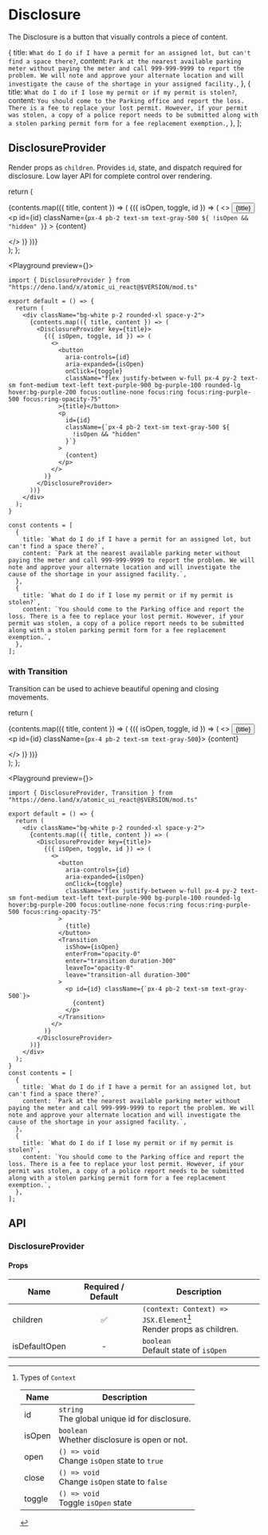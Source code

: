 # Disclosure


The Disclosure is a button that visually controls a piece of content.

  {
    title: `What do I do if I have a permit for an assigned lot, but can't find a space there?`,
    content: `Park at the nearest available parking meter without paying the meter and call 999-999-9999 to report the problem. We will note and approve your alternate location and will investigate the cause of the shortage in your assigned facility.`,
  },
  {
    title: `What do I do if I lose my permit or if my permit is stolen?`,
    content: `You should come to the Parking office and report the loss. There is a fee to replace your lost permit. However, if your permit was stolen, a copy of a police report needs to be submitted along with a stolen parking permit form for a fee replacement exemption.`,
  },
];

## DisclosureProvider

Render props as `children`.
Provides `id`, state, and dispatch required for disclosure.
Low layer API for complete control over rendering.

  return (
    <div className="bg-white p-2 rounded-xl space-y-2">
      {contents.map(({ title, content }) => (
        <DisclosureProvider key={title}>
          {({ isOpen, toggle, id }) => (
            <>
              <button
                aria-controls={id}
                aria-expanded={isOpen}
                onClick={toggle}
                className="flex justify-between w-full px-4 py-2 text-sm font-medium text-left text-purple-900 bg-purple-100 rounded-lg hover:bg-purple-200 focus:outline-none focus:ring focus:ring-purple-500 focus:ring-opacity-75"
              >
                {title}
              </button>
              <p
                id={id}
                className={`px-4 pb-2 text-sm text-gray-500 ${
                  !isOpen && "hidden"
                }`}
              >
                {content}
              </p>
            </>
          )}
        </DisclosureProvider>
      ))}
    </div>
  );
};

<Playground preview={<DisclosureProviderBasicExample />}>

```tsx
import { DisclosureProvider } from "https://deno.land/x/atomic_ui_react@$VERSION/mod.ts"

export default = () => {
  return (
    <div className="bg-white p-2 rounded-xl space-y-2">
      {contents.map(({ title, content }) => (
        <DisclosureProvider key={title}>
          {({ isOpen, toggle, id }) => (
            <>
              <button
                aria-controls={id}
                aria-expanded={isOpen}
                onClick={toggle}
                className="flex justify-between w-full px-4 py-2 text-sm font-medium text-left text-purple-900 bg-purple-100 rounded-lg hover:bg-purple-200 focus:outline-none focus:ring focus:ring-purple-500 focus:ring-opacity-75"
              >{title}</button>
              <p
                id={id}
                className={`px-4 pb-2 text-sm text-gray-500 ${
                  !isOpen && "hidden"
                }`}
              >
                {content}
              </p>
            </>
          )}
        </DisclosureProvider>
      ))}
    </div>
  );
}

const contents = [
  {
    title: `What do I do if I have a permit for an assigned lot, but can't find a space there?`,
    content: `Park at the nearest available parking meter without paying the meter and call 999-999-9999 to report the problem. We will note and approve your alternate location and will investigate the cause of the shortage in your assigned facility.`,
  },
  {
    title: `What do I do if I lose my permit or if my permit is stolen?`,
    content: `You should come to the Parking office and report the loss. There is a fee to replace your lost permit. However, if your permit was stolen, a copy of a police report needs to be submitted along with a stolen parking permit form for a fee replacement exemption.`,
  },
];
```

</Playground>

### with Transition

Transition can be used to achieve beautiful opening and closing movements.

  return (
    <div className="bg-white p-2 rounded-xl space-y-2">
      {contents.map(({ title, content }) => (
        <DisclosureProvider key={title}>
          {({ isOpen, toggle, id }) => (
            <>
              <button
                aria-controls={id}
                aria-expanded={isOpen}
                onClick={toggle}
                className="flex justify-between w-full px-4 py-2 text-sm font-medium text-left text-purple-900 bg-purple-100 rounded-lg hover:bg-purple-200 focus:outline-none focus:ring focus:ring-purple-500 focus:ring-opacity-75"
              >
                {title}
              </button>
              <Transition
                isShow={isOpen}
                enterFrom="opacity-0"
                enter="transition duration-300"
                leaveTo="opacity-0"
                leave="transition-all duration-300"
              >
                <p id={id} className={`px-4 pb-2 text-sm text-gray-500`}>
                  {content}
                </p>
              </Transition>
            </>
          )}
        </DisclosureProvider>
      ))}
    </div>
  );
};

<Playground preview={<DisclosureProviderWithTransitionExample />}>

```tsx
import { DisclosureProvider, Transition } from "https://deno.land/x/atomic_ui_react@$VERSION/mod.ts"

export default = () => {
  return (
    <div className="bg-white p-2 rounded-xl space-y-2">
      {contents.map(({ title, content }) => (
        <DisclosureProvider key={title}>
          {({ isOpen, toggle, id }) => (
            <>
              <button
                aria-controls={id}
                aria-expanded={isOpen}
                onClick={toggle}
                className="flex justify-between w-full px-4 py-2 text-sm font-medium text-left text-purple-900 bg-purple-100 rounded-lg hover:bg-purple-200 focus:outline-none focus:ring focus:ring-purple-500 focus:ring-opacity-75"
              >
                {title}
              </button>
              <Transition
                isShow={isOpen}
                enterFrom="opacity-0"
                enter="transition duration-300"
                leaveTo="opacity-0"
                leave="transition-all duration-300"
              >
                <p id={id} className={`px-4 pb-2 text-sm text-gray-500`}>
                  {content}
                </p>
              </Transition>
            </>
          )}
        </DisclosureProvider>
      ))}
    </div>
  );
}
const contents = [
  {
    title: `What do I do if I have a permit for an assigned lot, but can't find a space there?`,
    content: `Park at the nearest available parking meter without paying the meter and call 999-999-9999 to report the problem. We will note and approve your alternate location and will investigate the cause of the shortage in your assigned facility.`,
  },
  {
    title: `What do I do if I lose my permit or if my permit is stolen?`,
    content: `You should come to the Parking office and report the loss. There is a fee to replace your lost permit. However, if your permit was stolen, a copy of a police report needs to be submitted along with a stolen parking permit form for a fee replacement exemption.`,
  },
];
```

</Playground>

## API

### DisclosureProvider

#### Props

| Name          | Required / Default | Description                                                            |
| ------------- | :----------------: | ---------------------------------------------------------------------- |
| children      | :white_check_mark: | `(context: Context) => JSX.Element`[^1]<br/> Render props as children. |
| isDefaultOpen |         -          | `boolean`<br/> Default state of `isOpen`                               |

[^1]: Types of `Context`

    | Name   | Description                                         |
    | ------ | --------------------------------------------------- |
    | id     | `string`<br />The global unique id for disclosure.  |
    | isOpen | `boolean`<br /> Whether disclosure is open or not.  |
    | open   | `() => void`<br /> Change `isOpen` state to `true`  |
    | close  | `() => void`<br /> Change `isOpen` state to `false` |
    | toggle | `() => void`<br/>Toggle `isOpen` state              |
